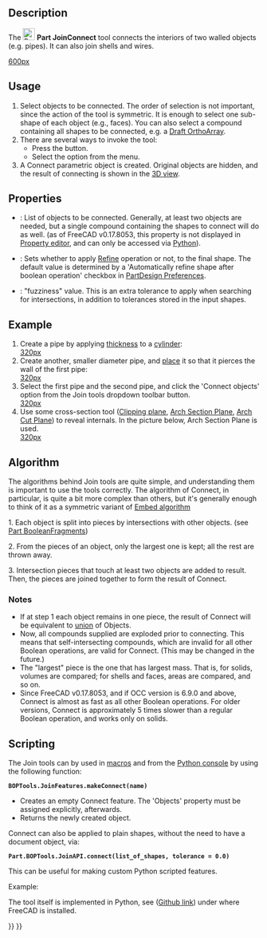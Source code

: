 <languages/>

{{Docnav
|[[Part_Common|Common]]
|[[Part_JoinEmbed|JoinEmbed]]
|[[Part_Workbench|Part]]
|IconL=Part_Common.svg
|IconR=Part_JoinEmbed.svg
|IconC=Workbench_Part.svg
}}

{{GuiCommand
|Name=Part JoinConnect
|MenuLocation=Part → Join → Connect objects
|Workbenches=[[Part_Workbench|Part]]
|Version=0.16
|SeeAlso=[[Part_JoinEmbed|Part JoinEmbed]], [[Part_JoinCutout|Part JoinCutout]], [[Part_Boolean|Part Boolean]], [[Part_Thickness|Part Thickness]]
}}

==Description== 

The [[Image:Part_JoinConnect.svg|24px]] '''Part JoinConnect''' tool connects the interiors of two walled objects (e.g. pipes). It can also join shells and wires.

[[image:JoinFeatures_Connect.png|600px]]

==Usage== 

# Select objects to be connected. The order of selection is not important, since the action of the tool is symmetric. It is enough to select one sub-shape of each object (e.g., faces). You can also select a compound containing all shapes to be connected, e.g. a [[Draft_OrthoArray|Draft OrthoArray]].
# There are several ways to invoke the tool:
#* Press the {{Button|[[Image:Part_JoinConnect.svg|16px]] [[Part_JoinConnect|Connect objects]]}} button.
#* Select the {{MenuCommand|Part → Join → [[Image:Part_JoinConnect.svg|16px]] Connect objects}} option from the menu.
# A Connect parametric object is created. Original objects are hidden, and the result of connecting is shown in the [[3D_view|3D view]].

==Properties== 

{{TitleProperty|Connect}}

* {{PropertyData|Objects}}: List of objects to be connected. Generally, at least two objects are needed, but a single compound containing the shapes to connect will do as well. (as of FreeCAD v0.17.8053, this property is not displayed in [[Property_editor|Property editor]], and can only be accessed via [[#Scripting|Python]]).
* {{PropertyData|Refine}}: Sets whether to apply [[Part RefineShape|Refine]] operation or not, to the final shape. The default value is determined by a 'Automatically refine shape after boolean operation' checkbox in [[PartDesign_Preferences|PartDesign Preferences]].
* {{PropertyData|Tolerance}}: "fuzziness" value. This is an extra tolerance to apply when searching for intersections, in addition to tolerances stored in the input shapes.

==Example== 

# Create a pipe by applying [[Part_Thickness|thickness]] to a [[Part_Cylinder|cylinder]]: <br />[[image:JoinFeatures_Example_step1.png|320px]]
# Create another, smaller diameter pipe, and [[Placement|place]] it so that it pierces the wall of the first pipe: <br />[[image:JoinFeatures_Example_step2.png|320px]]
# Select the first pipe and the second pipe, and click the 'Connect objects' option from the Join tools dropdown toolbar button. <br />[[image:JoinFeatures_Example_step3_Connect.png|320px]]
# Use some cross-section tool ([[Std_ToggleClipPlane|Clipping plane]], [[Arch_SectionPlane|Arch Section Plane]], [[Arch_CutPlane|Arch Cut Plane]]) to reveal internals. In the picture below, Arch Section Plane is used.<br />[[image:JoinFeatures_Example_step4_Connect.png|320px]]

==Algorithm==

The algorithms behind Join tools are quite simple, and understanding them is important to use the tools correctly. The algorithm of Connect, in particular, is quite a bit more complex than others, but it's generally enough to think of it as a symmetric variant of [[Part_JoinEmbed#Algorithm|Embed algorithm]]

1. Each object is split into pieces by intersections with other objects. (see [[Part_BooleanFragments|Part BooleanFragments]]) 

2. From the pieces of an object, only the largest one is kept; all the rest are thrown away.

3. Intersection pieces that touch at least two objects are added to result. Then, the pieces are joined together to form the result of Connect.

===Notes=== 

* If at step 1 each object remains in one piece, the result of Connect will be equivalent to [[Part_Fuse|union]] of Objects.
* Now, all compounds supplied are exploded prior to connecting. This means that self-intersecting compounds, which are invalid for all other Boolean operations, are valid for Connect. (This may be changed in the future.)
* The "largest" piece is the one that has largest mass. That is, for solids, volumes are compared; for shells and faces, areas are compared, and so on.
* Since FreeCAD v0.17.8053, and if OCC version is 6.9.0 and above, Connect is almost as fast as all other Boolean operations. For older versions, Connect is approximately 5 times slower than a regular Boolean operation, and works only on solids.

==Scripting==

The Join tools can by used in [[Macros|macros]] and from the [[Python_console|Python console]] by using the following function:

 '''BOPTools.JoinFeatures.makeConnect(name)'''

* Creates an empty Connect feature. The 'Objects' property must be assigned explicitly, afterwards.
* Returns the newly created object.

Connect can also be applied to plain shapes, without the need to have a document object, via:

 '''Part.BOPTools.JoinAPI.connect(list_of_shapes, tolerance = 0.0)'''

This can be useful for making custom Python scripted features.

Example:

{{code|code=
import Part
j = Part.BOPTools.JoinFeatures.makeConnect(name= 'Connect')
j.Objects = FreeCADGui.Selection.getSelection()
}}

The tool itself is implemented in Python, see {{FileName|/Mod/Part/BOPTools/JoinFeatures.py}} ([https://github.com/FreeCAD/FreeCAD/blob/master/src/Mod/Part/BOPTools/JoinFeatures.py Github link]) under where FreeCAD is installed.


{{Docnav
|[[Part_Common|Common]]
|[[Part_JoinEmbed|JoinEmbed]]
|[[Part_Workbench|Part]]
|IconL=Part_Common.svg
|IconR=Part_JoinEmbed.svg
|IconC=Workbench_Part.svg
}}

{{Part_Tools_navi{{#translation:}}}}
{{Userdocnavi{{#translation:}}}}